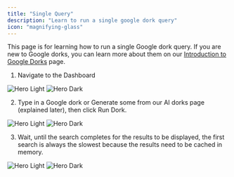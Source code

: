 ```yaml
---
title: "Single Query"
description: "Learn to run a single google dork query"
icon: "magnifying-glass"
---
```


This page is for learning how to run a single Google dork query. If you are new to Google dorks, you can learn more about them on our [Introduction to Google Dorks](https://docs.dorki.io/google-dorks) page.

1. Navigate to the Dashboard

<img
  className="block dark:hidden"
  src="/images/single-query/dashboard.png"
  alt="Hero Light"
/>
<img
  className="hidden dark:block"
  src="/images/single-query/dashboard.png"
  alt="Hero Dark"
/>

2. Type in a Google dork or Generate some from our AI dorks page (explained later), then click Run Dork.

<img
  className="block dark:hidden"
  src="/images/single-query/query.png"
  alt="Hero Light"
/>
<img
  className="hidden dark:block"
  src="/images/single-query/query.png"
  alt="Hero Dark"
/>

3. Wait, until the search completes for the results to be displayed, the first search is always the slowest because the results need to be cached in memory.

<img
  className="block dark:hidden"
  src="/images/single-query/results.png"
  alt="Hero Light"
/>
<img
  className="hidden dark:block"
  src="/images/single-query/results.png"
  alt="Hero Dark"
/>
